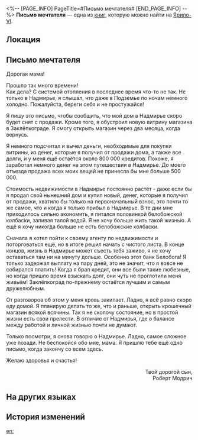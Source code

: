 <%-- [PAGE_INFO]
PageTitle=#Письмо мечтателя#
[END_PAGE_INFO] --%>
{{Дополнить}}
{{Книга Инфобокс
|id           = 094
|Название     = 
|Изображение  = Иконка Письмо.png
|Мир          = Ярило-VI
|Томов        = 1
|Автор        = <!--нужно добавить-->
|Описание     = Недоставленное письмо. При открытии хрупкого конверта можно услышать звук разбивающихся мечт.
|Том1         = {{tx}}
|Источник1    = {{tx|Отсутствует источник}}
|Персонажи    = 
|Фракции      = 
}}
'''Письмо мечтателя''' — одна из [[Книги|книг]], которую можно найти на [[Ярило-VI]].

==Локация==
{{Отметка карты|<!--название карты-->|<!--id отметки-->}}

==Письмо мечтателя==
Дорогая мама!

Прошло так много времени!<br />
Как дела? С системой отопления в последнее время что-то не так. Не только в Надмирье, я слышал, что даже в Подземье по ночам немного холодно. Пожалуйста, береги себя и не простужайся!

Я пишу это письмо, чтобы сообщить, что мой дом в Надмирье скоро будет снят с продажи. Кроме того, я обустроил новую витрину магазина в Заклёпкограде. Я смогу открыть магазин через два месяца, когда вернусь.

Я немного подсчитал и вычел деньги, необходимые для покупки витрины, из денег, которые я получил от продажи дома, а также все долги, и у меня ещё остаётся около 800 000 кредитов. Похоже, я заработал немного денег на этом путешествии в Надмирье. До моего отъезда продажа всех моих вещей не принесла бы мне больше 500 000.

Стоимость недвижимости в Надмирье постоянно растёт - даже если бы я продал свой нынешний дом и купил новый, денег, которые я получил от продажи, хватило бы только на первоначальный взнос, это почти то же самое, что и когда я только прибыл в Надмирье. В те дни мне приходилось сильно экономить, я питался половинкой белобожской колбаски, запивая талой водой. Я не хочу больше жить такой жизнью. А ещё я хочу никогда больше не есть белобожские колбаски.

Сначала я хотел пойти к своему агенту по недвижимости и поторговаться ещё, но в итоге решил начать с чистого листа. В конце концов, жизнь в Надмирье может съесть тебя заживо, я не хочу оставаться там ни на минуту дольше. Особенно этот банк Белобога! Я только задержал выплату на пару дней, это не значит, что я вовсе не собирался платить! Когда я брал кредит, они все были такие любезные, но когда пришло время взыскать долг, они чуть не проглотили меня живьём! Заклёпкоград по-прежнему остаётся лучшим и самым дружелюбным.

От разговоров об этом у меня кровь закипает. Ладно, я всё равно скоро еду домой. Я планирую делать то же, что и раньше, открыть крошечный магазин всякой всячины. Так я не сколочу состояние, но в простой жизни есть свои прелести. В отличие от Надмирья, где о балансе между работой и личной жизнью почти не думают.

Только посмотри, я снова говорю о Надмирье. Ладно, самое сложное уже позади. Не беспокойся обо мне, мама. Я пришлю тебе ещё одно письмо, когда закончу со всем здесь.

Желаю здоровья и счастья!

<div align="right">Твой дорогой сын,<br />
Роберт Модрич</div>

==На других языках==
{{На других языках
|en   = Dreamchaser's Letter
|zhs  = 逐梦者的信件
|zht  = 逐夢者的信件
|ja   = 夢を追う人の手紙
|ko   = 꿈을 좇는 자의 편지
|es   = Carta de quien persigue sus sueños
|fr   = Lettre du chasseur de rêves
|ru   = Письмо мечтателя
|th   = จดหมายของนักล่าฝัน
|vi   = Thư Của Người Theo Đuổi Giấc Mơ
|de   = Brief des Träumers
|id   = Surat Pengejar Mimpi
|pt   = Carta do Caça-sonhos
}}

==История изменений==
{{История изменений|3.5}}

[[en:]]